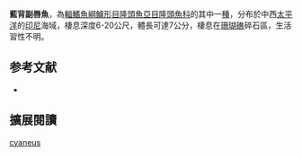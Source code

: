 {{Speciesbox
| image = 
| image_width = 250px
| status = LC
| status_system = IUCN3.1
| genus = Paracheilinus
| species = cyaneus
| authority = Kuiter & Allen, 1999
| synonyms = 
}}

'''藍背副唇魚'''，為[[輻鰭魚綱|輻鰭魚綱]][[鱸形目|鱸形目]][[隆頭魚亞目|隆頭魚亞目]][[隆頭魚科|隆頭魚科]]的其中一[[種|種]]，分布於中西[[太平洋|太平洋]]的[[印尼|印尼]]海域，棲息深度6-20公尺，體長可達7公分，棲息在[[珊瑚礁|珊瑚礁]]碎石區，生活習性不明。

==参考文献==
*{{FishBase_species|genus=Paracheilinus|species=cyaneus|year=2013|month=8}}
== 擴展閱讀 ==
{{refbegin}}
{{wikispecies-inline|Paracheilinus cyaneus|藍背副唇魚}}
{{refend}}
{{Taxonbar|from=Q2604564}}

[[Category:副唇魚屬|cyaneus]]


{{鱸形目小作品}}